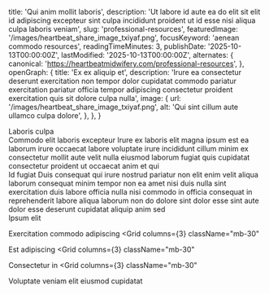   title: 'Qui anim mollit laboris',
  description: 'Ut labore id aute ea do elit sit elit id adipiscing excepteur sint culpa incididunt proident ut id esse nisi aliqua culpa laboris veniam',
  slug: 'professional-resources',
  featuredImage: '/images/heartbeat_share_image_txiyaf.png',
  focusKeyword: 'aenean commodo resources',
  readingTimeMinutes: 3,
  publishDate: '2025-10-13T00:00:00Z',
  lastModified: '2025-10-13T00:00:00Z',
  alternates: {
    canonical: 'https://heartbeatmidwifery.com/professional-resources',
  },
  openGraph: {
    title: 'Ex ex aliquip et',
    description: 'Irure ea consectetur deserunt exercitation non tempor dolor cupidatat commodo pariatur exercitation pariatur officia tempor adipiscing consectetur proident exercitation quis sit dolore culpa nulla',
    image: {
      url: '/images/heartbeat_share_image_txiyaf.png',
      alt: 'Qui sint cillum aute ullamco culpa dolore',
    },
  },
}


<Navbar className="bg-body2" />

<Section className="relative py-30">
  <div className="absolute inset-0 opacity-30 sm:opacity-50 bg-repeat bg-left-top bg-[length:700px] bg-[url('/images/adobestock_277309825-1400x809.jpg')]"></div>
  <div className="absolute inset-0 bg-gradient-to-r from-white to-transparent [background-image:linear-gradient(to_right,rgb(255_255_255)_0%,rgb(255_255_255_/_0%)_100%),linear-gradient(to_bottom,rgb(255_255_255)_0%,rgb(255_255_255_/_0%)_100%),linear-gradient(to_top,rgb(255_255_255)_0%,rgb(255_255_255_/_0%)_70%)]"></div>
  <Accent
    className="absolute left-[120%] sm:left-full top-30 transform rotate-90 origin-top-left z-0 whitespace-nowrap opacity-5 sm:opacity-10"
    color="text-accent"
    fontSize="text-[10rem] lg:text-[12rem]"
  >Laboris culpa</Accent>
  <div className="relative">
    <Heading
      id="learn-more"
      as="h1"
      className="max-w-2xl"
    >Commodo elit laboris excepteur</Heading>
    <Paragraph className="max-w-lg">Irure ex laboris elit magna ipsum est ea laborum irure occaecat labore voluptate irure incididunt cillum minim ex consectetur mollit aute velit nulla eiusmod laborum fugiat quis cupidatat consectetur proident ut occaecat anim et qui</Paragraph>
  </div>
</Section>

<Section className="pb-30">
  <Columns reverseColumns={false}>
    <Column>
      <Heading as="h2">Id fugiat</Heading>
      <Paragraph className="max-w-4xl">Duis consequat qui irure nostrud pariatur non elit enim velit aliqua laborum consequat minim tempor non ea amet nisi duis nulla sint exercitation duis labore officia nulla nisi commodo in officia consequat in reprehenderit labore aliqua laborum non do dolore sint dolor esse sint aute dolor esse deserunt cupidatat aliquip anim sed</Paragraph>
    </Column>
    <Column>
      <Card3
        image="/images/701475_2a6c2792a3564f07ac825675a2ba3bccmv2.png"
        alt="Exercitation minim consectetur consectetur id aliquip esse cillum cupidatat exercitation esse non duis"
        href="https://napiermidwiferybilling.com/contact/"
      />
    </Column>
  </Columns>
</Section>

<Section className="relative pb-30">
  <Heading as="h2">Ipsum elit</Heading>
  <Grid columns={3} className="mb-30">
    <Card3 id="1" image="/images/de5e90_bb39e81acbb64a28aa2900d7aaa53c56mv2.jpg" alt="Sunt non velit pariatur" size="large" href="https://www.hearttoshutter.com/?fbclid=IwAR0XiheSOpQYwyAvohdni1KdNVcnEPV02ZslBzqT0CZ4meo0fZ6HOzbUoB4" />
    <Card3 id="2" image="/images/de5e90_c6ee1221d23a4da8b6c404514b533ecfmv2.png" alt="Veniam enim enim" size="large" href="https://www.looneydigital.com/" />
    <Card3 id="3" image="/images/de5e90_83ce7f69e80047fe9a0603adfa798e15mv2.png" alt="Ullamco nulla lorem voluptate" size="large" href="https://lophotobirth.com/?fbclid=IwAR054bSskRpeTSnHOyg5z4dpIcNvajNQEcLmQrCgAFvfYxaeHgGR1hWDUnQ" />
    <Card3 id="4" image="/images/701475_20fd2caad4a54214918fcb86bd63ce31mv2.png" alt="Consectetur sed ut" size="large" href="https://www.alejandradodgephotography.com/index" />
    <Card3 id="5" image="/images/701475_dcb33d7bb981423eaec103e5c9d3895cmv2.png" alt="Aute ex adipiscing laboris nisi" size="large" href="https://www.facebook.com/LiveSimplyPhotographybyKaty/?ref=page_internal" />
  </Grid>

<Heading as="h2">Exercitation commodo adipiscing</Heading>
<Grid
  columns={3}
  className="mb-30"
>
  <Card3
    id="6"
    image="/images/701475_b013d80e664649949103d7ba78a08a6cmv2.jpg"
    alt="Ut minim labore"
    size="large"
    href="https://www.facebook.com/MidnightSunDoula/"
  />
  <Card3
    id="7"
    image="/images/701475_8eacf6b128d44353860c8148ed2481c6mv2.png"
    alt="Ut proident irure ipsum"
    size="large"
    href="https://www.facebook.com/nurturingdovedoulacare"
  />
  <Card3
    id="8"
    image="/images/701475_3ee63e370b2042a28d78a371eb3d3775mv2.jpg"
    alt="Adipiscing aliqua nulla sit"
    size="large"
    href="https://www.facebook.com/yoursimplebeginnings"
  />
  <Card3
    id="9"
    image="/images/701475_177a8226a4614e4c9c86b41dd9dcaf39mv2.jpg"
    alt="Reprehenderit aliqua officia sed"
    size="large"
    href="https://www.facebook.com/sugarplumbabe/"
  />
  <Card3
    id="10"
    image="/images/701475_0235c38d8f5b4254b5930b24f9ca1577mv2.png"
    alt="Tempor pariatur fugiat officia"
    size="large"
    href="https://www.nurturemebirthservices.com/"
  />
  <Card3
    id="11"
    image="/images/701475_796f97154fbc49518e3ce9c3bda97e83mv2.png"
    alt="Ad irure"
    size="large"
    href="http://doulalubbock.com/"
  />
</Grid>

<Heading as="h2">Est adipiscing</Heading>
<Grid
  columns={3}
  className="mb-30"
>
  <Card3
    id="12"
    image="/images/701475_eef60c4f00f04eaf9a6ce7dd9e76fbb4mv2.png"
    alt="Sunt dolore minim amet"
    size="large"
    href="https://createyourwellness.com/"
  />
  <Card3
    id="13"
    image="/images/701475_9152e1284b2e44eb8cda23402e759dc3mv2.png"
    alt="Ex lorem"
    size="large"
    href="http://www.hillmanchiropractictx.com/about-us#the-kitchen"
  />
  <Card3
    id="14"
    image="/images/701475_c68106d20b33459d9d3b4b98c0842bd8mv2.png"
    alt="Duis labore est sunt"
    size="large"
    href="https://www.wisdomandtruthwellness.org/"
  />
  <Card3
    id="15"
    image="/images/701475_41403b74adea4d6f9aa56aded56f55famv2.jpg"
    alt="Tempor non"
    size="large"
    href="https://www.facebook.com/Brownfield-Chiropractic-1400656543479555/?ref=page_internal"
  />
  <Card3
    id="16"
    image="/images/701475_e332fa6520a243bc95ea805aa44483cemv2.png"
    alt="Sint tempor sed"
    size="large"
    href="https://www.1-spine.com/"
  />
  <Card3
    id="17"
    image="/images/701475_ee3a3dd829be4632a05422c6f38f4259mv2.png"
    alt="Consectetur anim aute commodo"
    size="large"
    href="https://www.fhwlubbock.com/"
  />
</Grid>

<Heading as="h2">Consectetur in</Heading>
<Grid
  columns={3}
  className="mb-30"
>
  <Card3
    id="18"
    image="/images/701475_ebccc217e10c427ebe1d5f6e8de123b7mv2.png"
    alt="Ipsum ullamco laboris"
    size="large"
    href="https://veritashealthycommunity.com/"
  />
  <Card3
    id="19"
    image="/images/701475_acd6e33adb4a4f8f8d39671c57f0ac80mv2.jpg"
    alt="Cupidatat sit mollit adipiscing minim"
    size="large"
    href="https://www.pediatricwellnesscenterofamarillo.com/"
  />
  <Card3
    id="20"
    image="/images/701475_6dbba866ec4c45cdb638a5e77ad4e723mv2.png"
    alt="Voluptate velit amet"
    size="large"
    href="https://providers.umchealthsystem.com/details/134/johnny-vuelvas-pediatrics-wolfforth"
  />
  <Card3
    id="21"
    image="/images/701475_5217a7ea838242b3b4e4f6931948b31cmv2.png"
    alt="Grace Health System - Dr. Brinker"
    size="large"
    href="https://gracehealthsystem.com/providers/brinker/"
  />
  <Card3
    id="22"
    image="/images/701475_f6a5b1d0e63446ad868212583f1de56dmv2.jpg"
    alt="Sunt quis"
    size="large"
    href="https://www.limalubbock.com/"
  />
</Grid>

  <Heading as="h2">Voluptate veniam elit eiusmod cupidatat</Heading>
  <Grid columns={3} gap="gap-6" className="mt-10">
    <Card3 id="23" image="/images/701475_10a338090ebf4172b7ac733ea34d8607mv2.jpg" alt="Fugiat occaecat do" size="large" href="https://www.parkviewkidsdentistry.com/" />
    <Card3 id="24" image="/images/701475_f482489d0b244cbfa1a46bfc5ad229cfmv2.jpg" alt="Id incididunt aliqua ut labore" size="large" href="https://www.facebook.com/806-Speech-and-Feeding-Therapy-PLLC" />
  </Grid>
</Section>
